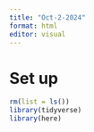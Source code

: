 ```yaml
---
title: "Oct-2-2024"
format: html
editor: visual
---
```

# Set up
```r
rm(list = ls())
library(tidyverse)
library(here)
```

